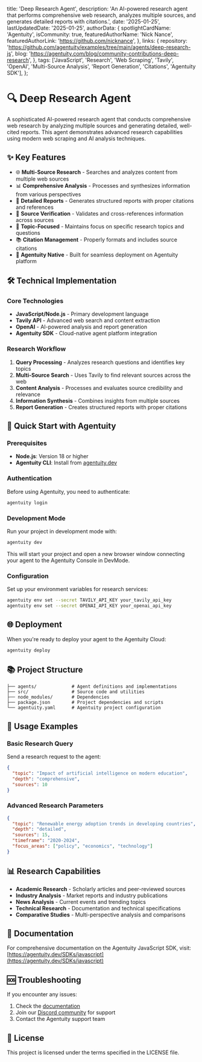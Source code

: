   title: 'Deep Research Agent',
  description: 'An AI-powered research agent that performs comprehensive web research, analyzes multiple sources, and generates detailed reports with citations.',
  date: '2025-01-25',
  lastUpdatedDate: '2025-01-25',
  authorData: {
    spotlightCardName: 'Agentuity',
    isCommunity: true,
    featuredAuthorName: 'Nick Nance',
    featuredAuthorLink: 'https://github.com/nicknance',
  },
  links: {
    repository: 'https://github.com/agentuity/examples/tree/main/agents/deep-research-js',
    blog: 'https://agentuity.com/blog/community-contributions-deep-research',
  },
  tags: ['JavaScript', 'Research', 'Web Scraping', 'Tavily', 'OpenAI', 'Multi-Source Analysis', 'Report Generation', 'Citations', 'Agentuity SDK'],
};

# 🔍 Deep Research Agent

A sophisticated AI-powered research agent that conducts comprehensive web research by analyzing multiple sources and generating detailed, well-cited reports. This agent demonstrates advanced research capabilities using modern web scraping and AI analysis techniques.

## ✨ Key Features

- 🌐 **Multi-Source Research** - Searches and analyzes content from multiple web sources
- 📊 **Comprehensive Analysis** - Processes and synthesizes information from various perspectives
- 📝 **Detailed Reports** - Generates structured reports with proper citations and references
- 🔗 **Source Verification** - Validates and cross-references information across sources
- 🎯 **Topic-Focused** - Maintains focus on specific research topics and questions
- 📚 **Citation Management** - Properly formats and includes source citations
- 🚀 **Agentuity Native** - Built for seamless deployment on Agentuity platform

## 🛠️ Technical Implementation

### Core Technologies

- **JavaScript/Node.js** - Primary development language
- **Tavily API** - Advanced web search and content extraction
- **OpenAI** - AI-powered analysis and report generation
- **Agentuity SDK** - Cloud-native agent platform integration

### Research Workflow

1. **Query Processing** - Analyzes research questions and identifies key topics
2. **Multi-Source Search** - Uses Tavily to find relevant sources across the web
3. **Content Analysis** - Processes and evaluates source credibility and relevance
4. **Information Synthesis** - Combines insights from multiple sources
5. **Report Generation** - Creates structured reports with proper citations

## 🚀 Quick Start with Agentuity

### Prerequisites

- **Node.js**: Version 18 or higher
- **Agentuity CLI**: Install from [agentuity.dev](https://agentuity.dev)

### Authentication

Before using Agentuity, you need to authenticate:

```bash
agentuity login
```

### Development Mode

Run your project in development mode with:

```bash
agentuity dev
```

This will start your project and open a new browser window connecting your agent to the Agentuity Console in DevMode.

### Configuration

Set up your environment variables for research services:

```bash
agentuity env set --secret TAVILY_API_KEY your_tavily_api_key
agentuity env set --secret OPENAI_API_KEY your_openai_api_key
```

## 🌐 Deployment

When you're ready to deploy your agent to the Agentuity Cloud:

```bash
agentuity deploy
```

## 📚 Project Structure

```
├── agents/             # Agent definitions and implementations
├── src/                # Source code and utilities
├── node_modules/       # Dependencies
├── package.json        # Project dependencies and scripts
└── agentuity.yaml      # Agentuity project configuration
```

## 🔧 Usage Examples

### Basic Research Query

Send a research request to the agent:

```json
{
  "topic": "Impact of artificial intelligence on modern education",
  "depth": "comprehensive",
  "sources": 10
}
```

### Advanced Research Parameters

```json
{
  "topic": "Renewable energy adoption trends in developing countries",
  "depth": "detailed",
  "sources": 15,
  "timeframe": "2020-2024",
  "focus_areas": ["policy", "economics", "technology"]
}
```

## 📊 Research Capabilities

- **Academic Research** - Scholarly articles and peer-reviewed sources
- **Industry Analysis** - Market reports and industry publications
- **News Analysis** - Current events and trending topics
- **Technical Research** - Documentation and technical specifications
- **Comparative Studies** - Multi-perspective analysis and comparisons

## 📖 Documentation

For comprehensive documentation on the Agentuity JavaScript SDK, visit:
[https://agentuity.dev/SDKs/javascript](https://agentuity.dev/SDKs/javascript)

## 🆘 Troubleshooting

If you encounter any issues:

1. Check the [documentation](https://agentuity.dev/SDKs/javascript)
2. Join our [Discord community](https://discord.gg/agentuity) for support
3. Contact the Agentuity support team

## 📝 License

This project is licensed under the terms specified in the LICENSE file.
